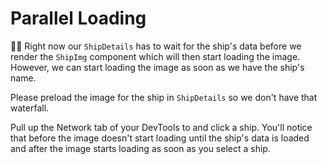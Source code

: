 # Parallel Loading

<EpicVideo url="https://www.epicreact.dev/workshops/react-suspense/parallel-loading" />

👨‍💼 Right now our `ShipDetails` has to wait for the ship's data before we render
the `ShipImg` component which will then start loading the image. However, we
can start loading the image as soon as we have the ship's name.

Please preload the image for the ship in `ShipDetails` so we don't have that
waterfall.

Pull up the Network tab of your DevTools to and click a ship. You'll notice that
before the image doesn't start loading until the ship's data is loaded and after
the image starts loading as soon as you select a ship.
